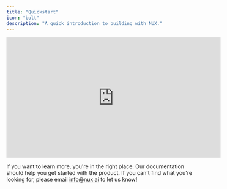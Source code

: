 ```yaml
---
title: "Quickstart"
icon: "bolt"
description: "A quick introduction to building with NUX."
---
```


<iframe
  width="560"
  height="315"
  src="https://www.youtube.com/embed/4KzFe50RQkQ"
  title="YouTube video player"
  frameborder="0"
  allow="accelerometer; autoplay; clipboard-write; encrypted-media; gyroscope; picture-in-picture"
  allowFullScreen
></iframe>

If you want to learn more, you're in the right place. 
Our documentation should help you get started with the product. 
If you can't find what you're looking for, please email info@nux.ai to let us know! 